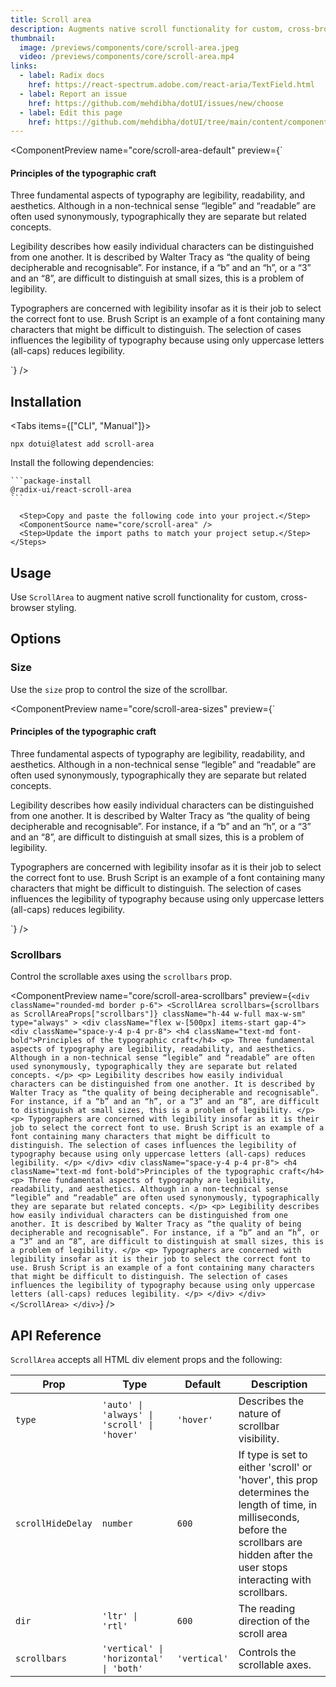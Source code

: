 ```yaml
---
title: Scroll area
description: Augments native scroll functionality for custom, cross-browser styling.
thumbnail:
  image: /previews/components/core/scroll-area.jpeg
  video: /previews/components/core/scroll-area.mp4
links:
  - label: Radix docs
    href: https://react-spectrum.adobe.com/react-aria/TextField.html
  - label: Report an issue
    href: https://github.com/mehdibha/dotUI/issues/new/choose
  - label: Edit this page
    href: https://github.com/mehdibha/dotUI/tree/main/content/components/layout/scroll-area.mdx?plain=1
---
```


<ComponentPreview
  name="core/scroll-area-default"
  preview={`<div className="rounded-md border p-6">
    <ScrollArea className="h-72 w-full max-w-sm" type="always">
      <div className="space-y-4 p-4 pr-8">
        <h4 className="text-md font-bold">Principles of the typographic craft</h4>
        <p>
          Three fundamental aspects of typography are legibility, readability, and aesthetics.
          Although in a non-technical sense “legible” and “readable” are often used synonymously,
          typographically they are separate but related concepts.
        </p>
        <p>
          Legibility describes how easily individual characters can be distinguished from one
          another. It is described by Walter Tracy as “the quality of being decipherable and
          recognisable”. For instance, if a “b” and an “h”, or a “3” and an “8”, are difficult to
          distinguish at small sizes, this is a problem of legibility.
        </p>
        <p>
          Typographers are concerned with legibility insofar as it is their job to select the
          correct font to use. Brush Script is an example of a font containing many characters
          that might be difficult to distinguish. The selection of cases influences the legibility
          of typography because using only uppercase letters (all-caps) reduces legibility.
        </p>
      </div>
    </ScrollArea>
  </div>`}
/>

## Installation

<Tabs items={["CLI", "Manual"]}>
  <Tab value="CLI">
  
  ```package-install
npx dotui@latest add scroll-area
```

  </Tab>
  <Tab value="manual">
    <Steps>
      <Step>Install the following dependencies:</Step>

    ```package-install
    @radix-ui/react-scroll-area
    ```

      <Step>Copy and paste the following code into your project.</Step>
      <ComponentSource name="core/scroll-area" />
      <Step>Update the import paths to match your project setup.</Step>
    </Steps>

  </Tab>
</Tabs>

## Usage

Use `ScrollArea` to augment native scroll functionality for custom, cross-browser styling.

## Options

### Size

Use the `size` prop to control the size of the scrollbar.

<ComponentPreview
  name="core/scroll-area-sizes"
  preview={`<div className="rounded-md border p-3">
    <ScrollArea size={size} className="h-72" type="always">
      <div className="space-y-4 p-4 pr-8">
        <h4 className="text-md font-bold">Principles of the typographic craft</h4>
        <p>
          Three fundamental aspects of typography are legibility, readability, and aesthetics.
          Although in a non-technical sense “legible” and “readable” are often used
          synonymously, typographically they are separate but related concepts.
        </p>
        <p>
          Legibility describes how easily individual characters can be distinguished from one
          another. It is described by Walter Tracy as “the quality of being decipherable and
          recognisable”. For instance, if a “b” and an “h”, or a “3” and an “8”, are difficult
          to distinguish at small sizes, this is a problem of legibility.
        </p>
        <p>
          Typographers are concerned with legibility insofar as it is their job to select the
          correct font to use. Brush Script is an example of a font containing many characters
          that might be difficult to distinguish. The selection of cases influences the
          legibility of typography because using only uppercase letters (all-caps) reduces
          legibility.
        </p>
      </div>
    </ScrollArea>
  </div>`}
/>

### Scrollbars

Control the scrollable axes using the `scrollbars` prop.

<ComponentPreview
  name="core/scroll-area-scrollbars"
  preview={`<div className="rounded-md border p-6">
    <ScrollArea
      scrollbars={scrollbars as ScrollAreaProps["scrollbars"]}
      className="h-44 w-full max-w-sm"
      type="always"
    >
      <div className="flex w-[500px] items-start gap-4">
        <div className="space-y-4 p-4 pr-8">
          <h4 className="text-md font-bold">Principles of the typographic craft</h4>
          <p>
            Three fundamental aspects of typography are legibility, readability, and aesthetics.
            Although in a non-technical sense “legible” and “readable” are often used
            synonymously, typographically they are separate but related concepts.
          </p>
          <p>
            Legibility describes how easily individual characters can be distinguished from one
            another. It is described by Walter Tracy as “the quality of being decipherable and
            recognisable”. For instance, if a “b” and an “h”, or a “3” and an “8”, are difficult
            to distinguish at small sizes, this is a problem of legibility.
          </p>
          <p>
            Typographers are concerned with legibility insofar as it is their job to select the
            correct font to use. Brush Script is an example of a font containing many characters
            that might be difficult to distinguish. The selection of cases influences the
            legibility of typography because using only uppercase letters (all-caps) reduces
            legibility.
          </p>
        </div>
        <div className="space-y-4 p-4 pr-8">
          <h4 className="text-md font-bold">Principles of the typographic craft</h4>
          <p>
            Three fundamental aspects of typography are legibility, readability, and aesthetics.
            Although in a non-technical sense “legible” and “readable” are often used
            synonymously, typographically they are separate but related concepts.
          </p>
          <p>
            Legibility describes how easily individual characters can be distinguished from one
            another. It is described by Walter Tracy as “the quality of being decipherable and
            recognisable”. For instance, if a “b” and an “h”, or a “3” and an “8”, are difficult
            to distinguish at small sizes, this is a problem of legibility.
          </p>
          <p>
            Typographers are concerned with legibility insofar as it is their job to select the
            correct font to use. Brush Script is an example of a font containing many characters
            that might be difficult to distinguish. The selection of cases influences the
            legibility of typography because using only uppercase letters (all-caps) reduces
            legibility.
          </p>
        </div>
      </div>
      </ScrollArea>
    </div>`}
/>

## API Reference

`ScrollArea` accepts all HTML div element props and the following:

| Prop              | Type                                        | Default      | Description                                                                                                                                                                                |
| ----------------- | ------------------------------------------- | ------------ | ------------------------------------------------------------------------------------------------------------------------------------------------------------------------------------------ |
| `type`            | `'auto' \| 'always' \| 'scroll' \| 'hover'` | `'hover'`    | Describes the nature of scrollbar visibility.                                                                                                                                              |
| `scrollHideDelay` | `number`                                    | `600`        | If type is set to either 'scroll' or 'hover', this prop determines the length of time, in milliseconds, before the scrollbars are hidden after the user stops interacting with scrollbars. |
| `dir`             | `'ltr' \| 'rtl'`                            | `600`        | The reading direction of the scroll area                                                                                                                                                   |
| `scrollbars`      | `'vertical' \| 'horizontal' \| 'both'`      | `'vertical'` | Controls the scrollable axes.                                                                                                                                                              |
